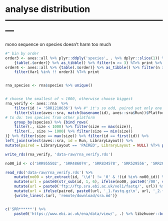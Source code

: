 
# analyse distribution ---------------------------------------------------------

mono sequence on species doesn't harm too much



```r
#" bin by order
order3 <- aves::all %>% plyr::ddply('species', . %>% dplyr::slice(1)) %>% 
	{table(.$order)} %>% as_tibble() %>% filter(n >= 3) %T>% print %>% {.[[1]]}
order4 <- aves::all %>% {table(.$order)} %>% as_tibble() %>% filter(n >= 4) %>% 
	filter(Var1 %in% !! order3) %T>% print


rna_species <- rna$species %>% unique()


# choose the smallest of < 1000, otherwise choose biggest
rna_verify <- aves::rna  %>% 
	filter(id != 'SRR1210636') %>% #" it's so odd, paired yet only one file, you can't even divide it
	filter(slice(aves::sra, match(basename(id), aves::sra$Run))$Platform == 'ILLUMINA') %>%
# to do: ten species from other platform
	group_by(species) %>% {bind_rows(
	filter(., size < 1000) %>% filter(size == max(size)),
	filter(., size >= 1000) %>% filter(size == min(size))
)} %>% filter(size == max(size)) %>% filter(id == first(id)) %>%
left_join(select(aves::sra, id = Run, LibraryLayout)) %>%
mutate(paired = LibraryLayout == 'PAIRED', LibraryLayout = NULL) %T>% print()

write_rds(rna_verify, 'data-raw/rna_verify.rds')

no00_id <- c('SRR955502', 'SRR486074', 'SRR834578', 'SRR529556', 'SRR208078', 'ERR522067', 'ERR441001', 'SRR830283', 'SRR768235', 'SRR768235', 'SRR522907', 'SRR522907', 'ERR168763', 'ERR168763', 'SRR671934', 'SRR671935', 'SRR768496', 'SRR768496', 'ERR168818', 'ERR168818', 'SRR392516', 'SRR513755', 'SRR513755');

read_rds('data-raw/rna_verify.rds') %>% 
    mutate(no00 = str_extract(id, '\\d') != '0' & !(id %in% no00_id)) %>%
	mutate(url = paste0(str_sub(id, 1, 6), ifelse(no00, paste0('/00', str_sub(id, -1, -1)), ''), '/', id, '/', id)) %>% 
	mutate(url = paste0('ftp://ftp.sra.ebi.ac.uk/vol1/fastq/', url)) %>% 
	mutate(url = ifelse(paired, paste0(url, '_1.fastq.gz\n', url, '_2.fastq.gz'), paste0(url, '.fastq.gz'))) %>% 
	{write_lines(.$url, 'remote/download/sra.md')}


c('SRR******') %>% 
    paste0('https://www.ebi.ac.uk/ena/data/view/', .) %>% libzhuoer::browse_url()

```




